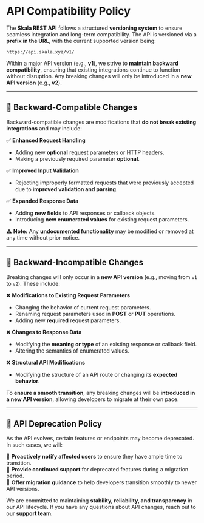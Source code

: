 # **API Compatibility Policy**

The **Skala REST API** follows a structured **versioning system** to ensure seamless integration and long-term compatibility. The API is versioned via a **prefix in the URL**, with the current supported version being:

```
https://api.skala.xyz/v1/
```

Within a major API version (e.g., **v1**), we strive to **maintain backward compatibility**, ensuring that existing integrations continue to function without disruption. Any breaking changes will only be introduced in a **new API version** (e.g., **v2**).

---

## **🔹 Backward-Compatible Changes**

Backward-compatible changes are modifications that **do not break existing integrations** and may include:

✅ **Enhanced Request Handling**

- Adding new **optional** request parameters or HTTP headers.
- Making a previously required parameter **optional**.

✅ **Improved Input Validation**

- Rejecting improperly formatted requests that were previously accepted due to **improved validation and parsing**.

✅ **Expanded Response Data**

- Adding **new fields** to API responses or callback objects.
- Introducing **new enumerated values** for existing request parameters.

⚠️ **Note:** Any **undocumented functionality** may be modified or removed at any time without prior notice.

---

## **🔹 Backward-Incompatible Changes**

Breaking changes will only occur in a **new API version** (e.g., moving from `v1` to `v2`). These include:

❌ **Modifications to Existing Request Parameters**

- Changing the behavior of current request parameters.
- Renaming request parameters used in **POST** or **PUT** operations.
- Adding new **required** request parameters.

❌ **Changes to Response Data**

- Modifying the **meaning or type** of an existing response or callback field.
- Altering the semantics of enumerated values.

❌ **Structural API Modifications**

- Modifying the structure of an API route or changing its **expected behavior**.

To **ensure a smooth transition**, any breaking changes will be **introduced in a new API version**, allowing developers to migrate at their own pace.

---

## **🔹 API Deprecation Policy**

As the API evolves, certain features or endpoints may become deprecated. In such cases, we will:

🔹 **Proactively notify affected users** to ensure they have ample time to transition.  
🔹 **Provide continued support** for deprecated features during a migration period.  
🔹 **Offer migration guidance** to help developers transition smoothly to newer API versions.

We are committed to maintaining **stability, reliability, and transparency** in our API lifecycle. If you have any questions about API changes, reach out to our **support team**.
